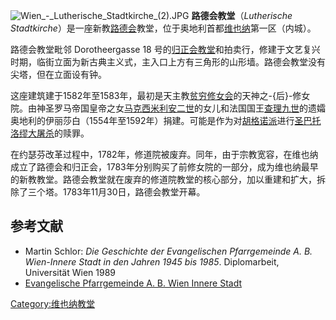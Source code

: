 [[File:Wien_-_Lutherische_Stadtkirche_(2).JPG|thumb]]
'''路德会教堂'''（''Lutherische Stadtkirche''）是一座新教[[路德会|路德会]]教堂，位于奥地利首都[[维也纳|维也纳]]第一区（内城）。

路德会教堂毗邻 Dorotheergasse 18 号的[[归正会教堂_(维也纳)|归正会教堂]]和拍卖行，修建于文艺复兴时期，临街立面为新古典主义式，主入口上方有三角形的山形墙。路德会教堂没有尖塔，但在立面设有钟。

这座建筑建于1582年至1583年，最初是天主教[[贫穷修女会|贫穷修女会]]的天神之-{后}-修女院。由神圣罗马帝国皇帝之女[[马克西米利安二世_(神圣罗马帝国)|马克西米利安二世]]的女儿和法国国王[[查理九世_(法兰西)|查理九世]]的遗孀奥地利的伊丽莎白（1554年至1592年）捐建。可能是作为对[[胡格诺派|胡格诺派]]进行[[圣巴托洛缪大屠杀|圣巴托洛缪大屠杀]]的赎罪。 

在约瑟芬改革过程中，1782年，修道院被废弃。同年，由于宗教宽容，在维也纳成立了路德会和归正会，1783年分别购买了前修女院的一部分，成为维也纳最早的新教教堂。路德会教堂就在废弃的修道院教堂的核心部分，加以重建和扩大，拆除了三个塔。1783年11月30日，路德会教堂开幕。

== 参考文献 ==
* Martin Schlor: ''Die Geschichte der Evangelischen Pfarrgemeinde A. B. Wien-Innere Stadt in den Jahren 1945 bis 1985''. Diplomarbeit, Universität Wien 1989
* [http://www.stadtkirche.at/ Evangelische Pfarrgemeinde A. B. Wien Innere Stadt] {{Wayback|url=http://www.stadtkirche.at/ |date=20090223181533 }}

[[Category:维也纳教堂|Category:维也纳教堂]]